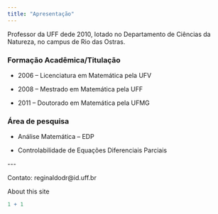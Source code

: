 ```yaml
---
title: "Apresentação"
---
```


Professor da UFF dede 2010, lotado no Departamento de Ciências da Natureza, no campus de Rio das Ostras.

### Formação Acadêmica/Titulação

-   2006 -- Licenciatura em Matemática pela UFV

-   2008 -- Mestrado em Matemática pela UFF

-   2011 -- Doutorado em Matemática pela UFMG

### Área de pesquisa

-   Análise Matemática -- EDP

-   Controlabilidade de Equações Diferenciais Parciais

\-\--

Contato: reginaldodr\@id.uff.br

About this site

```r
1 + 1
```
